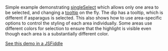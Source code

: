 Simple example demonstrating [singleSelect][cr-singleselect] which allows only one area to be selected, and changing a [tooltip][cr-tooltip] on the fly. The dip has a tooltip, which is different if asparagus is selected. This also shows how to use area-specific options to control the styling of each area individually. Some areas use different colors for selection to ensure that the highlight is visible even though each area is a substantially different color.

[See this demo in a JSFiddle](https://jsfiddle.net/techfg/mn72ckyw/latest)

[cr-singleselect]: ../../../content/docs/reference/configuration-reference.md#singleselect
[cr-tooltip]: ../../../content/docs/reference/configuration-reference.md#tooltip
